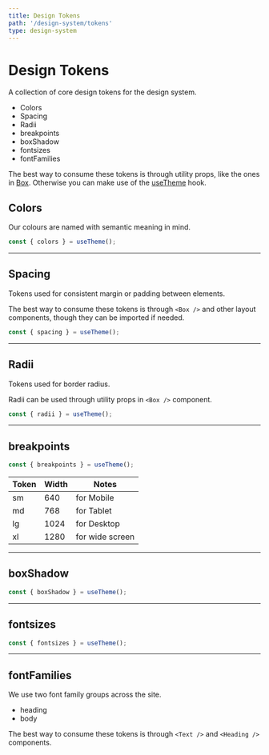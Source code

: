 ```yaml
---
title: Design Tokens
path: '/design-system/tokens'
type: design-system
---
```



# Design Tokens

A collection of core design tokens for the design system.

- Colors
- Spacing
- Radii
- breakpoints
- boxShadow
- fontsizes
- fontFamilies

The best way to consume these tokens is through utility props, like the ones in [Box](box). Otherwise you can make use of the [useTheme](usetheme) hook.

## Colors

Our colours are named with semantic meaning in mind.

```jsx
const { colors } = useTheme();
```

<ColorsExample />

---

## Spacing

Tokens used for consistent margin or padding between elements.

The best way to consume these tokens is through `<Box />` and other layout components, though they can be imported if needed.

```jsx
const { spacing } = useTheme();
```

<SpacingExample />

---

## Radii

Tokens used for border radius.

Radii can be used through utility props in `<Box />` component.

```jsx
const { radii } = useTheme();
```

<RadiiExample />

---

## breakpoints

```jsx
const { breakpoints } = useTheme();
```

| Token | Width | Notes           |
| ----- | ----- | --------------- |
| sm    | 640   | for Mobile      |
| md    | 768   | for Tablet      |
| lg    | 1024  | for Desktop     |
| xl    | 1280  | for wide screen |

---

## boxShadow

```jsx
const { boxShadow } = useTheme();
```

---

## fontsizes

```jsx
const { fontsizes } = useTheme();
```

---

## fontFamilies

We use two font family groups across the site.

- heading
- body

The best way to consume these tokens is through `<Text />` and `<Heading />` components.
